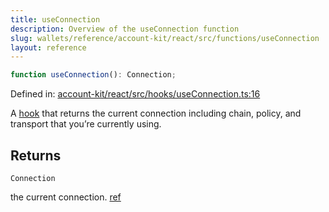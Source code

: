 ```yaml
---
title: useConnection
description: Overview of the useConnection function
slug: wallets/reference/account-kit/react/src/functions/useConnection
layout: reference
---
```


```ts
function useConnection(): Connection;
```

Defined in: [account-kit/react/src/hooks/useConnection.ts:16](https://github.com/alchemyplatform/aa-sdk/blob/08da565ff1e1b5bcae4581d79993c4ed9e522c16/account-kit/react/src/hooks/useConnection.ts#L16)

A [hook](https://github.com/alchemyplatform/aa-sdk/blob/main/account-kit/react/src/hooks/useConnection.ts) that returns the current connection including chain, policy, and transport that you’re currently using.

## Returns

`Connection`

the current connection. [ref](https://github.com/alchemyplatform/aa-sdk/blob/main/account-kit/core/src/types.ts#L56)
